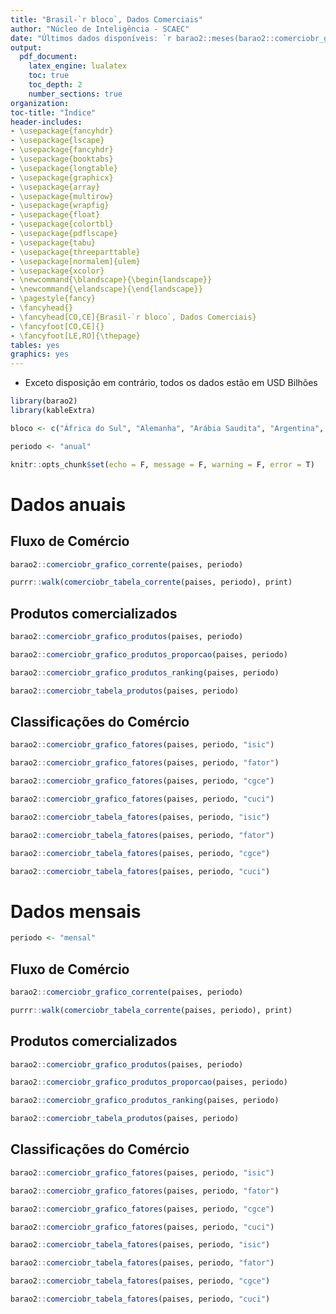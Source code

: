 ```yaml
---
title: "Brasil-`r bloco`, Dados Comerciais"
author: "Núcleo de Inteligência - SCAEC"
date: "Últimos dados disponíveis: `r barao2::meses(barao2::comerciobr_get_ultimomes())` de `2022`"
output:
  pdf_document:
    latex_engine: lualatex
    toc: true
    toc_depth: 2
    number_sections: true
organization: 
toc-title: "Índice"
header-includes:
- \usepackage{fancyhdr}
- \usepackage{lscape}
- \usepackage{fancyhdr}
- \usepackage{booktabs}
- \usepackage{longtable}
- \usepackage{graphicx}
- \usepackage{array}
- \usepackage{multirow}
- \usepackage{wrapfig}
- \usepackage{float}
- \usepackage{colortbl}
- \usepackage{pdflscape}
- \usepackage{tabu}
- \usepackage{threeparttable}
- \usepackage[normalem]{ulem}
- \usepackage{xcolor}
- \newcommand{\blandscape}{\begin{landscape}}
- \newcommand{\elandscape}{\end{landscape}}
- \pagestyle{fancy}
- \fancyhead{}
- \fancyhead[CO,CE]{Brasil-`r bloco`, Dados Comerciais}
- \fancyfoot[CO,CE]{}
- \fancyfoot[LE,RO]{\thepage}
tables: yes
graphics: yes
---
```


- Exceto disposição em contrário, todos os dados estão em USD Bilhões

```r
library(barao2)
library(kableExtra)

bloco <- c("África do Sul", "Alemanha", "Arábia Saudita", "Argentina", "Austrália", "Canadá", "China", "Coreia do Sul", "Estados Unidos", "França", "Índia", "Indonésia", "Itália", "Japão", "México", "Reino Unido", "Rússia", "Turquia", "Áustria", "Bélgica", "Bulgária", "Chipre", "Croácia", "Dinamarca", "Eslováquia", "Eslovênia", "Espanha", "Estônia", "Finlândia", "Grécia", "Hungria", "Irlanda", "Itália", "Letônia", "Lituânia", "Luxemburgo", "Malta", "Polônia", "Portugal", "Romênia", "Suécia", "Países Baixos (Holanda)", "Tcheca, República")

periodo <- "anual"

knitr::opts_chunk$set(echo = F, message = F, warning = F, error = T)
```

\newpage

# Dados anuais

## Fluxo de Comércio

```r
barao2::comerciobr_grafico_corrente(paises, periodo)
```

```r
purrr::walk(comerciobr_tabela_corrente(paises, periodo), print)
```

\newpage

## Produtos comercializados

```r
barao2::comerciobr_grafico_produtos(paises, periodo)
```

```r
barao2::comerciobr_grafico_produtos_proporcao(paises, periodo)
```

\blandscape

```r
barao2::comerciobr_grafico_produtos_ranking(paises, periodo)
```

\elandscape

\newpage

```r
barao2::comerciobr_tabela_produtos(paises, periodo)
```

\newpage

## Classificações do Comércio

```r
barao2::comerciobr_grafico_fatores(paises, periodo, "isic")
```

```r
barao2::comerciobr_grafico_fatores(paises, periodo, "fator")
```

```r
barao2::comerciobr_grafico_fatores(paises, periodo, "cgce")
```

```r
barao2::comerciobr_grafico_fatores(paises, periodo, "cuci")

```

\newpage

```r
barao2::comerciobr_tabela_fatores(paises, periodo, "isic")

barao2::comerciobr_tabela_fatores(paises, periodo, "fator")

barao2::comerciobr_tabela_fatores(paises, periodo, "cgce")

barao2::comerciobr_tabela_fatores(paises, periodo, "cuci")

```


\newpage

# Dados mensais

```r
periodo <- "mensal"
```

## Fluxo de Comércio

```r
barao2::comerciobr_grafico_corrente(paises, periodo)
```

```r
purrr::walk(comerciobr_tabela_corrente(paises, periodo), print)
```
\newpage

## Produtos comercializados

```r
barao2::comerciobr_grafico_produtos(paises, periodo)
```

```r
barao2::comerciobr_grafico_produtos_proporcao(paises, periodo)
```

\blandscape

```r
barao2::comerciobr_grafico_produtos_ranking(paises, periodo)
```

\elandscape

\newpage

```r
barao2::comerciobr_tabela_produtos(paises, periodo)
```

\newpage

## Classificações do Comércio

```r
barao2::comerciobr_grafico_fatores(paises, periodo, "isic")
```

```r
barao2::comerciobr_grafico_fatores(paises, periodo, "fator")
```

```r
barao2::comerciobr_grafico_fatores(paises, periodo, "cgce")
```

```r
barao2::comerciobr_grafico_fatores(paises, periodo, "cuci")

```

\newpage

```r
barao2::comerciobr_tabela_fatores(paises, periodo, "isic")

barao2::comerciobr_tabela_fatores(paises, periodo, "fator")

barao2::comerciobr_tabela_fatores(paises, periodo, "cgce")

barao2::comerciobr_tabela_fatores(paises, periodo, "cuci")

```
